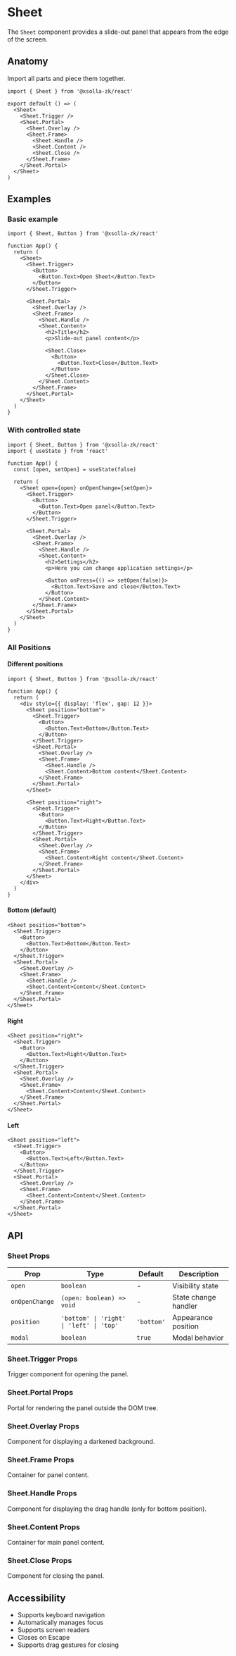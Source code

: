 # Sheet

The `Sheet` component provides a slide-out panel that appears from the edge of the screen.

## Anatomy

Import all parts and piece them together.

```tsx
import { Sheet } from '@xsolla-zk/react'

export default () => (
  <Sheet>
    <Sheet.Trigger />
    <Sheet.Portal>
      <Sheet.Overlay />
      <Sheet.Frame>
        <Sheet.Handle />
        <Sheet.Content />
        <Sheet.Close />
      </Sheet.Frame>
    </Sheet.Portal>
  </Sheet>
)
```

## Examples

### Basic example

```tsx
import { Sheet, Button } from '@xsolla-zk/react'

function App() {
  return (
    <Sheet>
      <Sheet.Trigger>
        <Button>
          <Button.Text>Open Sheet</Button.Text>
        </Button>
      </Sheet.Trigger>

      <Sheet.Portal>
        <Sheet.Overlay />
        <Sheet.Frame>
          <Sheet.Handle />
          <Sheet.Content>
            <h2>Title</h2>
            <p>Slide-out panel content</p>

            <Sheet.Close>
              <Button>
                <Button.Text>Close</Button.Text>
              </Button>
            </Sheet.Close>
          </Sheet.Content>
        </Sheet.Frame>
      </Sheet.Portal>
    </Sheet>
  )
}
```

### With controlled state

```tsx
import { Sheet, Button } from '@xsolla-zk/react'
import { useState } from 'react'

function App() {
  const [open, setOpen] = useState(false)

  return (
    <Sheet open={open} onOpenChange={setOpen}>
      <Sheet.Trigger>
        <Button>
          <Button.Text>Open panel</Button.Text>
        </Button>
      </Sheet.Trigger>

      <Sheet.Portal>
        <Sheet.Overlay />
        <Sheet.Frame>
          <Sheet.Handle />
          <Sheet.Content>
            <h2>Settings</h2>
            <p>Here you can change application settings</p>

            <Button onPress={() => setOpen(false)}>
              <Button.Text>Save and close</Button.Text>
            </Button>
          </Sheet.Content>
        </Sheet.Frame>
      </Sheet.Portal>
    </Sheet>
  )
}
```

### All Positions

#### Different positions

```tsx
import { Sheet, Button } from '@xsolla-zk/react'

function App() {
  return (
    <div style={{ display: 'flex', gap: 12 }}>
      <Sheet position="bottom">
        <Sheet.Trigger>
          <Button>
            <Button.Text>Bottom</Button.Text>
          </Button>
        </Sheet.Trigger>
        <Sheet.Portal>
          <Sheet.Overlay />
          <Sheet.Frame>
            <Sheet.Handle />
            <Sheet.Content>Bottom content</Sheet.Content>
          </Sheet.Frame>
        </Sheet.Portal>
      </Sheet>

      <Sheet position="right">
        <Sheet.Trigger>
          <Button>
            <Button.Text>Right</Button.Text>
          </Button>
        </Sheet.Trigger>
        <Sheet.Portal>
          <Sheet.Overlay />
          <Sheet.Frame>
            <Sheet.Content>Right content</Sheet.Content>
          </Sheet.Frame>
        </Sheet.Portal>
      </Sheet>
    </div>
  )
}
```

#### Bottom (default)

```tsx
<Sheet position="bottom">
  <Sheet.Trigger>
    <Button>
      <Button.Text>Bottom</Button.Text>
    </Button>
  </Sheet.Trigger>
  <Sheet.Portal>
    <Sheet.Overlay />
    <Sheet.Frame>
      <Sheet.Handle />
      <Sheet.Content>Content</Sheet.Content>
    </Sheet.Frame>
  </Sheet.Portal>
</Sheet>
```

#### Right

```tsx
<Sheet position="right">
  <Sheet.Trigger>
    <Button>
      <Button.Text>Right</Button.Text>
    </Button>
  </Sheet.Trigger>
  <Sheet.Portal>
    <Sheet.Overlay />
    <Sheet.Frame>
      <Sheet.Content>Content</Sheet.Content>
    </Sheet.Frame>
  </Sheet.Portal>
</Sheet>
```

#### Left

```tsx
<Sheet position="left">
  <Sheet.Trigger>
    <Button>
      <Button.Text>Left</Button.Text>
    </Button>
  </Sheet.Trigger>
  <Sheet.Portal>
    <Sheet.Overlay />
    <Sheet.Frame>
      <Sheet.Content>Content</Sheet.Content>
    </Sheet.Frame>
  </Sheet.Portal>
</Sheet>
```

## API

### Sheet Props

| Prop | Type | Default | Description |
|------|------|---------|----------|
| `open` | `boolean` | - | Visibility state |
| `onOpenChange` | `(open: boolean) => void` | - | State change handler |
| `position` | `'bottom' \| 'right' \| 'left' \| 'top'` | `'bottom'` | Appearance position |
| `modal` | `boolean` | `true` | Modal behavior |

### Sheet.Trigger Props

Trigger component for opening the panel.

### Sheet.Portal Props

Portal for rendering the panel outside the DOM tree.

### Sheet.Overlay Props

Component for displaying a darkened background.

### Sheet.Frame Props

Container for panel content.

### Sheet.Handle Props

Component for displaying the drag handle (only for bottom position).

### Sheet.Content Props

Container for main panel content.

### Sheet.Close Props

Component for closing the panel.

## Accessibility

- Supports keyboard navigation
- Automatically manages focus
- Supports screen readers
- Closes on Escape
- Supports drag gestures for closing